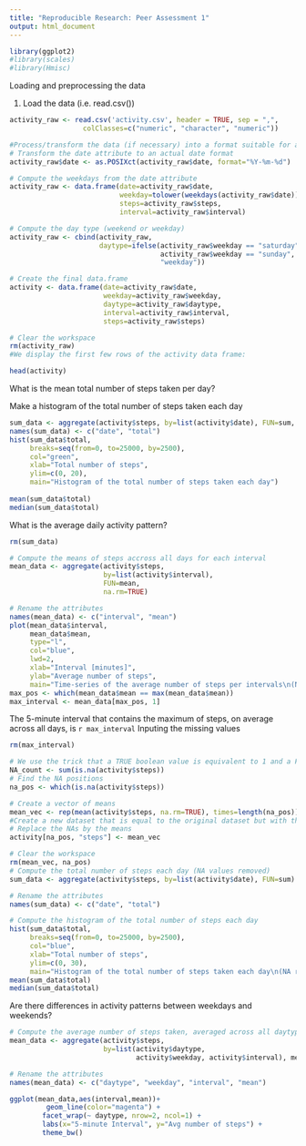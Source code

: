 ```yaml
---
title: "Reproducible Research: Peer Assessment 1"
output: html_document
---
```



```r
library(ggplot2)
#library(scales)
#library(Hmisc)
```
Loading and preprocessing the data


1. Load the data (i.e. read.csv())
```r

activity_raw <- read.csv('activity.csv', header = TRUE, sep = ",",
                  colClasses=c("numeric", "character", "numeric"))

#Process/transform the data (if necessary) into a format suitable for analysis
# Transform the date attribute to an actual date format
activity_raw$date <- as.POSIXct(activity_raw$date, format="%Y-%m-%d")

# Compute the weekdays from the date attribute
activity_raw <- data.frame(date=activity_raw$date, 
                           weekday=tolower(weekdays(activity_raw$date)), 
                           steps=activity_raw$steps, 
                           interval=activity_raw$interval)

# Compute the day type (weekend or weekday)
activity_raw <- cbind(activity_raw, 
                      daytype=ifelse(activity_raw$weekday == "saturday" | 
                                     activity_raw$weekday == "sunday", "weekend", 
                                     "weekday"))

# Create the final data.frame
activity <- data.frame(date=activity_raw$date, 
                       weekday=activity_raw$weekday, 
                       daytype=activity_raw$daytype, 
                       interval=activity_raw$interval,
                       steps=activity_raw$steps)

# Clear the workspace
rm(activity_raw)
#We display the first few rows of the activity data frame:

head(activity)
```
What is the mean total number of steps taken per day?

Make a histogram of the total number of steps taken each day

```r
sum_data <- aggregate(activity$steps, by=list(activity$date), FUN=sum, na.rm=TRUE)
names(sum_data) <- c("date", "total")
hist(sum_data$total, 
     breaks=seq(from=0, to=25000, by=2500),
     col="green", 
     xlab="Total number of steps", 
     ylim=c(0, 20), 
     main="Histogram of the total number of steps taken each day")
   
mean(sum_data$total)
median(sum_data$total)
```

What is the average daily activity pattern?
```r
rm(sum_data)

# Compute the means of steps accross all days for each interval
mean_data <- aggregate(activity$steps, 
                       by=list(activity$interval), 
                       FUN=mean, 
                       na.rm=TRUE)

# Rename the attributes
names(mean_data) <- c("interval", "mean")
plot(mean_data$interval, 
     mean_data$mean, 
     type="l", 
     col="blue", 
     lwd=2, 
     xlab="Interval [minutes]", 
     ylab="Average number of steps", 
     main="Time-series of the average number of steps per intervals\n(NA removed)")
max_pos <- which(mean_data$mean == max(mean_data$mean))
max_interval <- mean_data[max_pos, 1]
```
The 5-minute interval that contains the maximum of steps, on average across all days, is `r max_interval`
Inputing the missing values
```r
rm(max_interval)

# We use the trick that a TRUE boolean value is equivalent to 1 and a FALSE to 0.
NA_count <- sum(is.na(activity$steps))
# Find the NA positions
na_pos <- which(is.na(activity$steps))

# Create a vector of means
mean_vec <- rep(mean(activity$steps, na.rm=TRUE), times=length(na_pos))
#Create a new dataset that is equal to the original dataset but with the missing data filled in.
# Replace the NAs by the means
activity[na_pos, "steps"] <- mean_vec

# Clear the workspace
rm(mean_vec, na_pos)
# Compute the total number of steps each day (NA values removed)
sum_data <- aggregate(activity$steps, by=list(activity$date), FUN=sum)

# Rename the attributes
names(sum_data) <- c("date", "total")

# Compute the histogram of the total number of steps each day
hist(sum_data$total, 
     breaks=seq(from=0, to=25000, by=2500),
     col="blue", 
     xlab="Total number of steps", 
     ylim=c(0, 30), 
     main="Histogram of the total number of steps taken each day\n(NA replaced by mean value)")
mean(sum_data$total)
median(sum_data$total)
```

Are there differences in activity patterns between weekdays and weekends?
```r

# Compute the average number of steps taken, averaged across all daytype variable
mean_data <- aggregate(activity$steps, 
                       by=list(activity$daytype, 
                               activity$weekday, activity$interval), mean)

# Rename the attributes
names(mean_data) <- c("daytype", "weekday", "interval", "mean")

ggplot(mean_data,aes(interval,mean))+ 
         geom_line(color="magenta") + 
        facet_wrap(~ daytype, nrow=2, ncol=1) +
        labs(x="5-minute Interval", y="Avg number of steps") +
        theme_bw()
    
```

